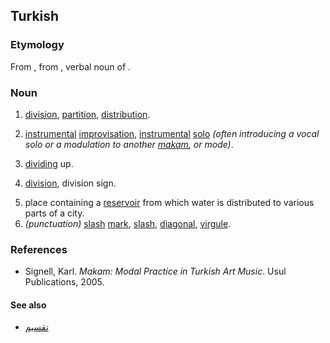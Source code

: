 ==Turkish==

===Etymology===
From {{inh|tr|ota|تقسیم}}, from {{der|tr|ar|تَقْسِيم}}, verbal noun of {{m|ar|قَسَمَ|t=to divide, distribute}}.

===Noun===
{{head|tr|nouns}}

# [[division]], [[partition]], [[distribution]].
# {{lb|tr|music}} [[instrumental]] [[improvisation]], [[instrumental]] [[solo]] ''(often introducing a vocal solo or a modulation to another [[makam]], or mode)''.
# [[dividing]] up.
# {{lb|tr|mathematics}} [[division]], division sign.
# place containing a [[reservoir]] from which water is distributed to various parts of a city.
# ''(punctuation)'' [[slash]] [[mark]], [[slash]], [[diagonal]], [[virgule]].

===References===
* Signell, Karl. ''Makam: Modal Practice in Turkish Art Music''. Usul Publications, 2005.

====See also====
* [[تقسيم]]